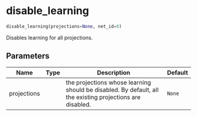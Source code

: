 # disable_learning { #ANNarchy.core.Global.disable_learning }

```python
disable_learning(projections=None, net_id=0)
```

Disables learning for all projections.

## Parameters {.doc-section .doc-section-parameters}

| Name        | Type   | Description                                                                                               | Default   |
|-------------|--------|-----------------------------------------------------------------------------------------------------------|-----------|
| projections |        | the projections whose learning should be disabled. By default, all the existing projections are disabled. | `None`    |